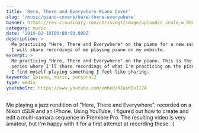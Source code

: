 ```yaml
---
title: 'Here, There and Everywhere Piano Cover'
slug: '/music/piano-covers/here-there-everywhere'
banner: https://res.cloudinary.com/chrisvogt/image/upload/c_scale,w_800/v1588691741/chrisvogt-me/photo/Screen_Shot_2020-05-05_at_8.15.10_AM.png
category: music
date: '2019-02-10T09:00:00.000Z'
description: >
  Me practicing "Here, There and Everywhere" on the piano for a new series where
  I will share recordings of me playing piano on my website.
excerpt: >
  Me practicing "Here, There and Everywhere" on the piano. This is the first in a
  series where I'll share recordings of what I'm practicing on the piano when
  I find myself playing something I feel like sharing.
keywords: [piano, music, personal]
type: media
youtubeSrc: https://www.youtube.com/embed/XJashBvI17A
---
```


Me playing a jazz rendition of "Here, There and Everywhere", recorded on a Nikon dSLR and an iPhone. Using YouTube, I figured out how to create and edit a multi-camara sequence in Premiere Pro. The resulting video is very amateur, but I'm happy with it for a first attempt at recording these. :)
